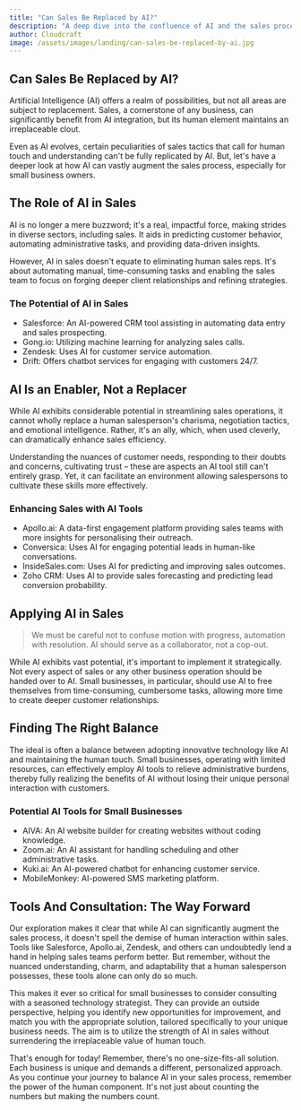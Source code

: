 ```yaml
---
title: "Can Sales Be Replaced by AI?" 
description: "A deep dive into the confluence of AI and the sales process, focusing on how AI can enhance and streamline sales for small business owners." 
author: Cloudcraft 
image: /assets/images/landing/can-sales-be-replaced-by-ai.jpg
---
```


## Can Sales Be Replaced by AI?

Artificial Intelligence (AI) offers a realm of possibilities, but not all areas are subject to replacement. Sales, a cornerstone of any business, can significantly benefit from AI integration, but its human element maintains an irreplaceable clout. 

Even as AI evolves, certain peculiarities of sales tactics that call for human touch and understanding can't be fully replicated by AI. But, let's have a deeper look at how AI can vastly augment the sales process, especially for small business owners.

<ServicesBlurb />

## The Role of AI in Sales

AI is no longer a mere buzzword; it's a real, impactful force, making strides in diverse sectors, including sales. It aids in predicting customer behavior, automating administrative tasks, and providing data-driven insights.

However, AI in sales doesn't equate to eliminating human sales reps. It's about automating manual, time-consuming tasks and enabling the sales team to focus on forging deeper client relationships and refining strategies.

### The Potential of AI in Sales 

* Salesforce: An AI-powered CRM tool assisting in automating data entry and sales prospecting.
* Gong.io: Utilizing machine learning for analyzing sales calls.
* Zendesk: Uses AI for customer service automation.
* Drift: Offers chatbot services for engaging with customers 24/7.

## AI Is an Enabler, Not a Replacer 

While AI exhibits considerable potential in streamlining sales operations, it cannot wholly replace a human salesperson's charisma, negotiation tactics, and emotional intelligence. Rather, it's an ally, which, when used cleverly, can dramatically enhance sales efficiency.

Understanding the nuances of customer needs, responding to their doubts and concerns, cultivating trust – these are aspects an AI tool still can't entirely grasp. Yet, it can facilitate an environment allowing salespersons to cultivate these skills more effectively.

### Enhancing Sales with AI Tools

* Apollo.ai: A data-first engagement platform providing sales teams with more insights for personalising their outreach.
* Conversica: Uses AI for engaging potential leads in human-like conversations.
* InsideSales.com: Uses AI for predicting and improving sales outcomes.
* Zoho CRM: Uses AI to provide sales forecasting and predicting lead conversion probability.

<GetStartedBlurb />

## Applying AI in Sales

<blockquote>We must be careful not to confuse motion with progress, automation with resolution. AI should serve as a collaborator, not a cop-out.</blockquote>

While AI exhibits vast potential, it's important to implement it strategically. Not every aspect of sales or any other business operation should be handed over to AI. Small businesses, in particular, should use AI to free themselves from time-consuming, cumbersome tasks, allowing more time to create deeper customer relationships.

## Finding The Right Balance

The ideal is often a balance between adopting innovative technology like AI and maintaining the human touch. Small businesses, operating with limited resources, can effectively employ AI tools to relieve administrative burdens, thereby fully realizing the benefits of AI without losing their unique personal interaction with customers.

### Potential AI Tools for Small Businesses

* AIVA: An AI website builder for creating websites without coding knowledge.
* Zoom.ai: An AI assistant for handling scheduling and other administrative tasks.
* Kuki.ai: An AI-powered chatbot for enhancing customer service.
* MobileMonkey: AI-powered SMS marketing platform.

## Tools And Consultation: The Way Forward

Our exploration makes it clear that while AI can significantly augment the sales process, it doesn't spell the demise of human interaction within sales. Tools like Salesforce, Apollo.ai, Zendesk, and others can undoubtedly lend a hand in helping sales teams perform better. But remember, without the nuanced understanding, charm, and adaptability that a human salesperson possesses, these tools alone can only do so much.

This makes it ever so critical for small businesses to consider consulting with a seasoned technology strategist. They can provide an outside perspective, helping you identify new opportunities for improvement, and match you with the appropriate solution, tailored specifically to your unique business needs. The aim is to utilize the strength of AI in sales without surrendering the irreplaceable value of human touch. 

That's enough for today! Remember, there's no one-size-fits-all solution. Each business is unique and demands a different, personalized approach. As you continue your journey to balance AI in your sales process, remember the power of the human component. It's not just about counting the numbers but making the numbers count.